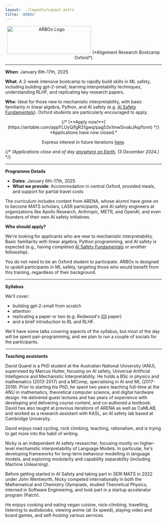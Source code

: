 ```yaml
---
layout: ../layouts/Layout.astro
title: 'ARBOx'
---
```


<div style='text-align: center;'>
<Image src={ArboxLogo} alt="ARBOx Logo" width='270px' height='90px'/>
(*Alignment Research Bootcamp Oxford*)
</div>



---

**When**: January 6th-17th, 2025

**What**: A 2-week intensive bootcamp to rapidly build skills in ML safety, including building gpt-2-small, learning interpretability techniques, understanding RLHF, and replicating key research papers.

**Who**: Ideal for those new to mechanistic interpretability, with basic familiarity in linear algebra, Python, and AI safety (e.g. [AI Safety Fundamentals](https://aisafetyfundamentals.com)). Oxford students are particularly encouraged to apply.


<div style='text-align: center;'>
{/* [**Apply now!**](https://airtable.com/appYLUyQifgR31gwq/pag53x1mwSivabJAq/form) */}
*Applications have now closed.*

Express interest in future iterations [here](https://airtable.com/appYLUyQifgR31gwq/pagfe4t4lptZy0BcA/form).
</div>

{/* *(Applications close *end of day [anywhere on Earth](https://time.is/Anywhere_on_Earth), 13 December 2024.*)* */}

---

**Programme Details**

- **Dates**: January 6th-17th, 2025
- **What we provide**: Accommodation in central Oxford, provided meals, and support for partial travel costs

The curriculum includes content from ARENA, whose alumni have gone on to become MATS scholars, LASR participants, and AI safety engineers at organizations like Apollo Research, Anthropic, METR, and OpenAI, and even founders of their own AI safety initiatives.

**Who should apply?**

We're looking for applicants who are new to mechanistic interpretability. Basic familiarity with linear algebra, Python programming, and AI safety is expected (e.g., having completed [AI Safety Fundamentals](https://aisafetyfundamentals.com) or another fellowship).

You do not need to be an Oxford student to participate. ARBOx is designed to upskill participants in ML safety, targeting those who would benefit from this training, regardless of their background.

---

**Syllabus**

We'll cover:
- building gpt-2-small from scratch
- attention
- replicating a paper or two (e.g. Redwood's [IOI](https://arxiv.org/pdf/2211.00593) paper)
- and a brief introduction to RL and RLHF.

We'll have some talks covering aspects of the syllabus, but most of the day will be spent pair-programming, and we plan to run a couple of socials for the participants.

---

**Teaching assistants**

<CommitteeItem name="David Quarel" href="https://davidquarel.github.io/" imageUrl="/src/images/david.png" role="Teaching assistant">
David Quarel is a PhD student at the Australian National University (ANU), supervised by Marcus Hutter, focusing on AI safety, Universal Artificial Intelligence and Mechanistic Interpretability. He holds a BSc in physics and mathematics (2013-2017) and a MComp, specialising in AI and ML (2017-2019). Prior to starting his PhD, he spent two years teaching full-time at the ANU in mathematics, theoretical computer science, and digital hardware design. He delivered guest lectures and has years of experience with developing and delivering course content, and co-authored a textbook. David has also taught at previous iterations of ARENA as well as CaMLAB, and worked as a research assistant with KASL, an AI safety lab based at Cambridge University.

David enjoys road cycling, rock climbing, teaching, rationalism, and is trying to get more into the habit of writing.
</CommitteeItem>

<CommitteeItem name="Nicky Pochinkov" href="https://nicky.pro/" imageUrl="/src/images/nicky.png" role="Teaching assistant">
Nicky is an independent AI safety researcher, focusing mostly on higher-level mechanistic interpretability of Language Models. In particular, he's developing frameworks for long-term behaviour modelling in language models, and exploring modularity and capability separability (including Machine Unlearning).

Before getting started in AI Safety and taking part in SERI MATS in 2022 under John Wentworth, Nicky competed internationally in both the Mathematical and Chemistry Olympiads, studied Theoretical Physics, interned in Software Engineering, and took part in a startup accelerator program (Patch).

He enjoys cooking and eating vegan cuisine, rock-climbing, travelling, listening to audiobooks, viewing anime (at 3x speed), playing video and board games, and self-hosting various services.

</CommitteeItem>